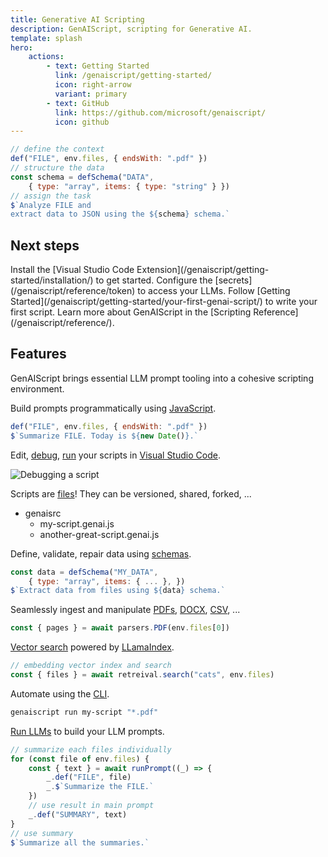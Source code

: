 ```yaml
---
title: Generative AI Scripting
description: GenAIScript, scripting for Generative AI.
template: splash
hero:    
    actions:
        - text: Getting Started
          link: /genaiscript/getting-started/
          icon: right-arrow
          variant: primary
        - text: GitHub
          link: https://github.com/microsoft/genaiscript/
          icon: github
---
```



```js wrap title="extract-titles.genai.js"
// define the context
def("FILE", env.files, { endsWith: ".pdf" })
// structure the data
const schema = defSchema("DATA", 
    { type: "array", items: { type: "string" } })
// assign the task
$`Analyze FILE and 
extract data to JSON using the ${schema} schema.`
```

## Next steps

<CardGrid stagger>
    <Card title="Install the extension" icon="puzzle">
        Install the [Visual Studio Code
        Extension](/genaiscript/getting-started/installation/) to get started.
    </Card>
    <Card title="Configure your LLMs" icon="setting">
        Configure the [secrets](/genaiscript/reference/token) to access your
        LLMs.
    </Card>
    <Card title="Write your first script" icon="pencil">
        Follow [Getting
        Started](/genaiscript/getting-started/your-first-genai-script/) to write
        your first script.
    </Card>
    <Card title="Read the docs" icon="open-book">
        Learn more about GenAIScript in the [Scripting
        Reference](/genaiscript/reference/).
    </Card>
</CardGrid>

## Features

GenAIScript brings essential LLM prompt tooling into a cohesive scripting environment.

<CardGrid>

<Card title="Stylized Javascript" icon="seti:javascript">

Build prompts programmatically using [JavaScript](/genaiscript/reference/scripts/).

```js wrap
def("FILE", env.files, { endsWith: ".pdf" })
$`Summarize FILE. Today is ${new Date()}.`
```

</Card>

<Card title="Fast Development Loop" icon="rocket">

Edit, [debug](/genaiscript/getting-started/debugging-scripts/), [run](/genaiscript/getting-started/running-scripts/) your scripts in [Visual Studio Code](/genaiscript/getting-started/installation).

![Debugging a script](../../assets/debugger.png)

</Card>

<Card title="Reuse and Share Scripts" icon="star">

Scripts are [files](/genaiscript/reference/scripts/)! They can be versioned, shared, forked, ...

<FileTree>

-   genaisrc
    -   my-script.genai.js
    -   another-great-script.genai.js

</FileTree>

</Card>

<Card title="Data Schemas" icon="list-format">

Define, validate, repair data using [schemas](/genaiscript/reference/scripts/schemas).

```js wrap
const data = defSchema("MY_DATA",
    { type: "array", items: { ... }, })
$`Extract data from files using ${data} schema.`
```

</Card>

<Card title="Ingest PDFs, DOCX, CSV, .." icon="seti:pdf">

Seamlessly ingest and manipulate
[PDFs](/genaiscript/reference/scripts/pdf),
[DOCX](/genaiscript/reference/scripts/docx),
[CSV](/genaiscript/reference/scripts/csv), ...

```js
const { pages } = await parsers.PDF(env.files[0])
```

</Card>

<Card title="RAG built-in" icon="magnifier">

[Vector search](/genaiscript/reference/scripts/embeddings-search/) powered by [LLamaIndex](https://ts.llamaindex.ai/).

```js wrap
// embedding vector index and search
const { files } = await retreival.search("cats", env.files)
```

</Card>

<Card title="Automate" icon="github">

Automate using the [CLI](/genaiscript/reference/cli).

```bash frame="none" wrap
genaiscript run my-script "*.pdf"
```

</Card>

<Card title="LLM Composition" icon="external">

[Run LLMs](/genaiscript/reference/scripts/inline-prompts/) to build your LLM prompts.

```js wrap
// summarize each files individually
for (const file of env.files) {
    const { text } = await runPrompt((_) => {
        _.def("FILE", file)
        _.$`Summarize the FILE.`
    })
    // use result in main prompt
    _.def("SUMMARY", text)
}
// use summary
$`Summarize all the summaries.`
```

</Card>

</CardGrid>
